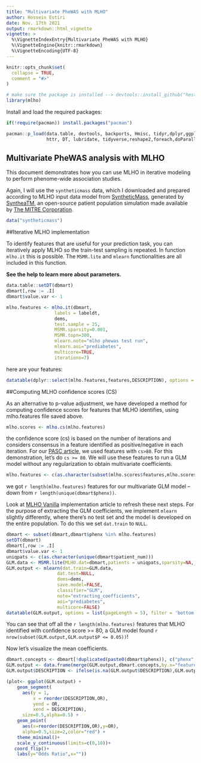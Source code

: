 ```yaml
---
title: "Multivariate PheWAS with MLHO"
author: Hossein Estiri
date: Nov. 17th 2021
output: rmarkdown::html_vignette
vignette: >
  %\VignetteIndexEntry{Multivariate PheWAS with MLHO}
  %\VignetteEngine{knitr::rmarkdown}
  %\VignetteEncoding{UTF-8}
---
```


```r
knitr::opts_chunk$set(
  collapse = TRUE,
  comment = "#>"
)
```

```r
# make sure the package is installed --> devtools::install_github("hestiri/mlho")
library(mlho)
```

Install and load the required packages:
```r
if(!require(pacman)) install.packages("pacman")

pacman::p_load(data.table, devtools, backports, Hmisc, tidyr,dplyr,ggplot2,plyr,scales,readr,Rmisc,
               httr, DT, lubridate, tidyverse,reshape2,foreach,doParallel,caret,gbm,lubridate,praznik,DALEX)
```

## Multivariate PheWAS analysis with MLHO

This document demonstrates how you can use MLHO in iterative modeling to perform phenome-wide association studies.

Again, I will use the `syntheticmass` data, which I downloaded and prepared according to MLHO input data model from [SyntheticMass](https://synthea.mitre.org/downloads), generated by [SyntheaTM](https://synthetichealth.github.io/synthea/), an open-source patient population simulation made available by [The MITRE Corporation](https://health.mitre.org/).

```r
data("syntheticmass")
```


##Iterative MLHO implementation

To identify features that are useful for your prediction task, you can iteratively apply MLHO so the train-test sampling is repeated. In function `mlho.it` this is possible. The `MSMR.lite` and `mlearn` functionalities are all included in this function. 


**See the help to learn more about parameters.**
```r
data.table::setDT(dbmart)
dbmart[,row := .I]
dbmart$value.var <- 1
```

```r
mlho.features <- mlho.it(dbmart,
                  labels = labeldt,
                  dems,
                  test.sample = 25,
                  MSMR.sparsity=0.001,
                  MSMR.topn=300,
                  mlearn.note="mlho phewas test run",
                  mlearn.aoi="prediabetes",
                  multicore=TRUE,
                  iterations=7)
```

here are your features:
```r
datatable(dplyr::select(mlho.features,features,DESCRIPTION), options = list(pageLength = 5), filter = 'bottom')

```



##Computing MLHO confidence scores (CS)

As an alternative to p-value adjustment, we have developed a method for computing confidence scores for features that MLHO identifies, using mlho.features file saved above. 
```r
mlho.scores <- mlho.cs(mlho.features)
```

the confidence score (cs) is based on the number of iterations and considers consensus in a feature identified as positive/negative in each iteration. For our [PASC article](https://bmcmedicine.biomedcentral.com/articles/10.1186/s12916-021-02115-0), we used features with `cs>80`. For this demonstration, let's do `cs >= 80`. We will use these features to run a GLM model without any regularization to obtain multivariate coefficients.

```r
mlho.features <- c(as.character(subset(mlho.scores$features,mlho.scores$cs >= 80)))
```

we got `r length(mlho.features)` features for our multivariate GLM model -- down from `r length(unique(dbmart$phenx))`.

Look at [MLHO Vanilla](https://hestiri.github.io/mlho/articles/MLHO_Vanilla.html) implementation article to refresh these next steps. For the purpose of extracting the GLM coefficients, we implement `mlearn` slightly differently, where there's no test set and the model is developed on the entire population. To do this we set `dat.train` to `NULL`.  

```r
dbmart <- subset(dbmart,dbmart$phenx %in% mlho.features)
setDT(dbmart)
dbmart[,row := .I]
dbmart$value.var <- 1
uniqpats <- c(as.character(unique(dbmart$patient_num)))
GLM.data <- MSMR.lite(MLHO.dat=dbmart,patients = uniqpats,sparsity=NA,jmi = FALSE,labels = labeldt)
GLM.output <- mlearn(dat.train=GLM.data,
                   dat.test=NULL,
                   dems=dems,
                   save.model=FALSE,
                   classifier="GLM",
                   note="extracting_coefficients",
                   aoi="prediabetes",
                   multicore=FALSE)
datatable(GLM.output, options = list(pageLength = 5), filter = 'bottom')

```

You can see that off all the `r length(mlho.features)` features that MLHO identified with confidence score >= 80, a GLM model found `r nrow(subset(GLM.output,GLM.output$P <= 0.05))`! 

Now let's visualize the mean coefficients.
```r

dbmart.concepts <- dbmart[!duplicated(paste0(dbmart$phenx)), c("phenx","DESCRIPTION")]
GLM.output <- data.frame(merge(GLM.output,dbmart.concepts,by.x="features",by.y ="phenx",all.x=T))
GLM.output$DESCRIPTION <- ifelse(is.na(GLM.output$DESCRIPTION),GLM.output$features,GLM.output$DESCRIPTION)

(plot<- ggplot(GLM.output) +
    geom_segment(
      aes(y = 1,
          x = reorder(DESCRIPTION,OR),
          yend = OR,
          xend = DESCRIPTION),
      size=0.5,alpha=0.5) +
    geom_point(
      aes(x=reorder(DESCRIPTION,OR),y=OR),
      alpha=0.5,size=2,color="red") +
    theme_minimal()+
    scale_y_continuous(limits=c(0,10))+
   coord_flip()+
    labs(y="Odds Ratio",x=""))
```
